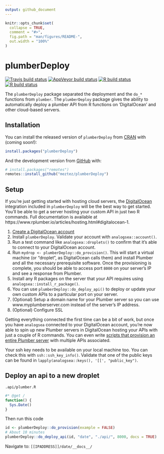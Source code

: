 ```yaml
---
output: github_document
---
```


<!-- README.md is generated from README.Rmd. Please edit that file -->

```r
knitr::opts_chunk$set(
  collapse = TRUE,
  comment = "#>",
  fig.path = "man/figures/README-",
  out.width = "100%"
)
```

# plumberDeploy

<!-- badges: start -->
[![Travis build status](https://travis-ci.com/muschellij2/plumberDeploy.svg?branch=master)](https://travis-ci.com/muschellij2/plumberDeploy)
[![AppVeyor build status](https://ci.appveyor.com/api/projects/status/github/muschellij2/plumberDeploy?branch=master&svg=true)](https://ci.appveyor.com/project/muschellij2/plumberDeploy)
[![R build status](https://github.com/muschellij2/plumberDeploy/workflows/R-CMD-check/badge.svg)](https://github.com/muschellij2/plumberDeploy/actions)
[![R build status](https://github.com/meztez/plumberDeploy/workflows/R-CMD-check/badge.svg)](https://github.com/meztez/plumberDeploy/actions)
<!-- badges: end -->

The `plumberDeploy` package separated the deployment and the `do_*` functions from `plumber`.  The `plumberDeploy`  package gives the ability to automatically deploy a plumber API
from R functions on 'DigitalOcean' and other cloud-based servers.


## Installation

You can install the released version of `plumberDeploy` from [CRAN](https://CRAN.R-project.org) with (coming soon!):

``` r
install.packages("plumberDeploy")
```

And the development version from [GitHub](https://github.com/) with:

``` r
# install.packages("remotes")
remotes::install_github("meztez/plumberDeploy")
```


## Setup  


If you're just getting started with hosting cloud servers, the
[DigitalOcean](https://www.digitalocean.com) integration included in `plumberDeploy`
will be the best way to get started. You'll be able to get a server hosting your
custom API in just two R commands. Full documentation is available at
https://www.rplumber.io/articles/hosting.html#digitalocean-1.

1. [Create a DigitalOcean account](https://www.digitalocean.com/?refcode=add0b50f54c4&utm_campaign=Referral_Invite&utm_medium=Referral_Program&utm_source=CopyPaste)
2. Install `plumberDeploy`. Validate your account with `analogsea::account()`.
1. Run a test command like `analogsea::droplets()` to confirm that it's able to connect to your DigitalOcean account.
1. Run `mydrop <- plumberDeploy::do_provision()`. This will start a virtual machine (or "droplet", as DigitalOcean calls them) and install Plumber and all the necessary prerequisite software. Once the provisioning is complete, you should be able to access port `8000` on your server's IP and see a response from Plumber.
1. Install any R packages on the server that your API requires using `analogsea::install_r_package()`.
1. You can use `plumberDeploy::do_deploy_api()` to deploy or update your own custom APIs to a particular port on your server.
1. (Optional) Setup a domain name for your Plumber server so you can use www.myplumberserver.com instead of the server's IP address.
1. (Optional) Configure SSL


Getting everything connected the first time can be a bit of work, but once you have `analogsea` connected to your DigitalOcean account, you're now able to spin up new Plumber servers in DigitalOcean hosting your APIs with just a couple of R commands. You can even write [scripts that provision an entire Plumber server](https://github.com/meztez/plumberDeploy/blob/master/inst/hosted-new.R) with multiple APIs associated.

Your ssh key needs to be available on your local machine too. You can
check this with `ssh::ssh_key_info()`. Validate that one of the public
keys can be found in `lapply(analogsea::keys(), '[[', "public_key")`.

## Deploy an api to a new droplet

`.api/plumber.R`
```R
#* @get /
function() {
  Sys.Date()
}
```
Then run this code
```R
id <- plumberDeploy::do_provision(example = FALSE)
# About 10 minutes
plumberDeploy::do_deploy_api(id, "date", "./api/", 8000, docs = TRUE)
```

Navigate to: `[[IPADDRESS]]/date/__docs__/`




